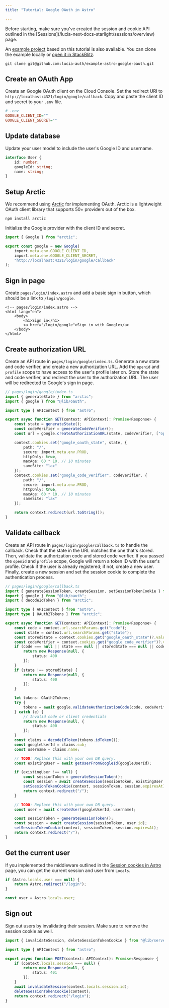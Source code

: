 ```yaml
---
title: "Tutorial: Google OAuth in Astro"

---
```



<Aside>Before starting, make sure you've created the session and cookie API outlined in the [Sessions](/lucia-next-docs-starlight/sessions/overview) page.</Aside>

An [example project](https://github.com/lucia-auth/example-astro-google-oauth) based on this tutorial is also available. You can clone the example locally or [open it in StackBlitz](https://stackblitz.com/github/lucia-auth/example-astro-google-oauth).

```
git clone git@github.com:lucia-auth/example-astro-google-oauth.git
```

## Create an OAuth App

Create an Google OAuth client on the Cloud Console. Set the redirect URI to `http://localhost:4321/login/google/callback`. Copy and paste the client ID and secret to your `.env` file.

```ini
# .env
GOOGLE_CLIENT_ID=""
GOOGLE_CLIENT_SECRET=""
```

## Update database

Update your user model to include the user's Google ID and username.

```ts
interface User {
	id: number;
	googleId: string;
	name: string;
}
```

## Setup Arctic

We recommend using [Arctic](https://arcticjs.dev) for implementing OAuth. Arctic is a lightweight OAuth client library that supports 50+ providers out of the box.

```
npm install arctic
```

Initialize the Google provider with the client ID and secret.

```ts
import { Google } from "arctic";

export const google = new Google(
	import.meta.env.GOOGLE_CLIENT_ID,
	import.meta.env.GOOGLE_CLIENT_SECRET,
	"http://localhost:4321/login/google/callback"
);
```

## Sign in page

Create `pages/login/index.astro` and add a basic sign in button, which should be a link to `/login/google`.

```astro
<!-- pages/login/index.astro -->
<html lang="en">
	<body>
		<h1>Sign in</h1>
		<a href="/login/google">Sign in with Google</a>
	</body>
</html>
```

## Create authorization URL

Create an API route in `pages/login/google/index.ts`. Generate a new state and code verifier, and create a new authorization URL. Add the `openid` and `profile` scope to have access to the user's profile later on. Store the state and code verifier, and redirect the user to the authorization URL. The user will be redirected to Google's sign in page.

```ts
// pages/login/google/index.ts
import { generateState } from "arctic";
import { google } from "@lib/oauth";

import type { APIContext } from "astro";

export async function GET(context: APIContext): Promise<Response> {
	const state = generateState();
	const codeVerifier = generateCodeVerifier();
	const url = google.createAuthorizationURL(state, codeVerifier, ["openid", "profile"]);

	context.cookies.set("google_oauth_state", state, {
		path: "/",
		secure: import.meta.env.PROD,
		httpOnly: true,
		maxAge: 60 * 10, // 10 minutes
		sameSite: "lax"
	});
	context.cookies.set("google_code_verifier", codeVerifier, {
		path: "/",
		secure: import.meta.env.PROD,
		httpOnly: true,
		maxAge: 60 * 10, // 10 minutes
		sameSite: "lax"
	});

	return context.redirect(url.toString());
}
```

## Validate callback

Create an API route in `pages/login/google/callback.ts` to handle the callback. Check that the state in the URL matches the one that's stored. Then, validate the authorization code and stored code verifier. If you passed the `openid` and `profile` scope, Google will return a token ID with the user's profile. Check if the user is already registered; if not, create a new user. Finally, create a new session and set the session cookie to complete the authentication process.

```ts
// pages/login/google/callback.ts
import { generateSessionToken, createSession, setSessionTokenCookie } from "@lib/server/session";
import { google } from "@lib/oauth";
import { decodeIdToken } from "arctic";

import type { APIContext } from "astro";
import type { OAuth2Tokens } from "arctic";

export async function GET(context: APIContext): Promise<Response> {
	const code = context.url.searchParams.get("code");
	const state = context.url.searchParams.get("state");
	const storedState = context.cookies.get("google_oauth_state")?.value ?? null;
	const codeVerifier = context.cookies.get("google_code_verifier")?.value ?? null;
	if (code === null || state === null || storedState === null || codeVerifier === null) {
		return new Response(null, {
			status: 400
		});
	}
	if (state !== storedState) {
		return new Response(null, {
			status: 400
		});
	}

	let tokens: OAuth2Tokens;
	try {
		tokens = await google.validateAuthorizationCode(code, codeVerifier);
	} catch (e) {
		// Invalid code or client credentials
		return new Response(null, {
			status: 400
		});
	}
	const claims = decodeIdToken(tokens.idToken());
	const googleUserId = claims.sub;
	const username = claims.name;

	// TODO: Replace this with your own DB query.
	const existingUser = await getUserFromGoogleId(googleUserId);

	if (existingUser !== null) {
		const sessionToken = generateSessionToken();
		const session = await createSession(sessionToken, existingUser.id);
		setSessionTokenCookie(context, sessionToken, session.expiresAt);
		return context.redirect("/");
	}

	// TODO: Replace this with your own DB query.
	const user = await createUser(googleUserId, username);

	const sessionToken = generateSessionToken();
	const session = await createSession(sessionToken, user.id);
	setSessionTokenCookie(context, sessionToken, session.expiresAt);
	return context.redirect("/");
}
```

## Get the current user

If you implemented the middleware outlined in the [Session cookies in Astro](/lucia-next-docs-starlight/sessions/cookies/astro) page, you can get the current session and user from `Locals`.

```ts
if (Astro.locals.user === null) {
	return Astro.redirect("/login");
}

const user = Astro.locals.user;
```

## Sign out

Sign out users by invalidating their session. Make sure to remove the session cookie as well.

```ts
import { invalidateSession, deleteSessionTokenCookie } from "@lib/server/session";

import type { APIContext } from "astro";

export async function POST(context: APIContext): Promise<Response> {
	if (context.locals.session === null) {
		return new Response(null, {
			status: 401
		});
	}
	await invalidateSession(context.locals.session.id);
	deleteSessionTokenCookie(context);
	return context.redirect("/login");
}
```